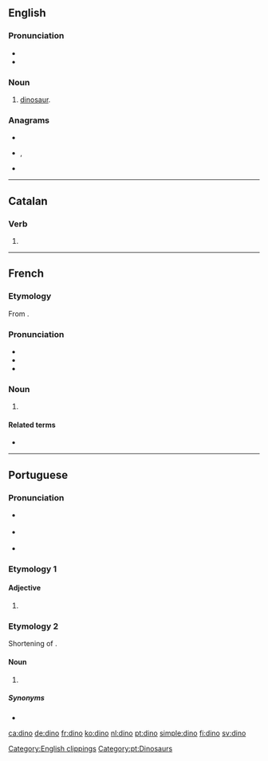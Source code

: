 {{also|Dino|DINO|Dîno|d-ino|D-ino}}
==English==
{{wikipedia}}

===Pronunciation===
* {{IPA|/ˈdaɪnoʊ/|lang=en}}
* {{rhymes|aɪnəʊ|lang=en}}

===Noun===
{{en-noun}}

# {{lb|en|informal}} [[dinosaur]].

===Anagrams===
* {{l|en|Dion}}
* {{l|en|do in}}, {{l|en|doin'}}
* {{l|en|Odin}}

[[Category:English clippings]]

----

==Catalan==

===Verb===
{{head|ca|verb form}}

# {{ca-verb form of|p=1|n=sg|t=pres|m=ind|dinar}}

----

==French==

===Etymology===
From {{m|fr|dinosaure}}.

===Pronunciation===
* {{IPA|/dino/|lang=fr}}
* {{rhymes|o|lang=fr}}
* {{homophones|dinos|lang=fr}}

===Noun===
{{fr-noun|m}}

# {{l|en|dino}}

====Related terms====
* {{l|fr|dinosaure}}

----

==Portuguese==

===Pronunciation===
* {{a|Portugal}} {{IPA|/ˈdi.nu/|lang=pt}}
* {{a|Brazil}} {{IPA|/ˈd͡ʒi.nu/|lang=pt}}
* {{a|South Brazil}} {{IPA|/ˈd͡ʒi.no/|lang=pt}}

===Etymology 1===

====Adjective====
{{pt-adj|din|o}}

# {{lb|pt|obsolete|or|poetic}} {{alternative form of|digno|lang=pt}}

===Etymology 2===
Shortening of {{m|pt|dinossauro||dinosaur}}.

====Noun====
{{pt-noun|m|s}}

# {{lb|pt|familiar}} {{l|en|dinosaur}} {{gloss|any of various extinct reptiles belonging to the ''Dinosauria''}}

=====Synonyms=====
* {{l|pt|dinossauro}}

[[Category:pt:Dinosaurs]]
{{catlangname|pt|terms with multiple etymologies}}

[[ca:dino]]
[[de:dino]]
[[fr:dino]]
[[ko:dino]]
[[nl:dino]]
[[pt:dino]]
[[simple:dino]]
[[fi:dino]]
[[sv:dino]]